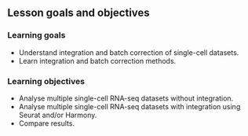 ## Lesson goals and objectives

### Learning goals

<!--
High-level "big picture" objectives of the learning process.
This should be no more than 3 bullet points.
-->

- Understand integration and batch correction of single-cell datasets.
- Learn integration and batch correction methods.

### Learning objectives

<!--
More concrete and measurable outputs.
This can range from 3 to 8 bullet points.
-->

- Analyse multiple single-cell RNA-seq datasets without integration.
- Analyse multiple single-cell RNA-seq datasets with integration using Seurat and/or Harmony.
- Compare results.
